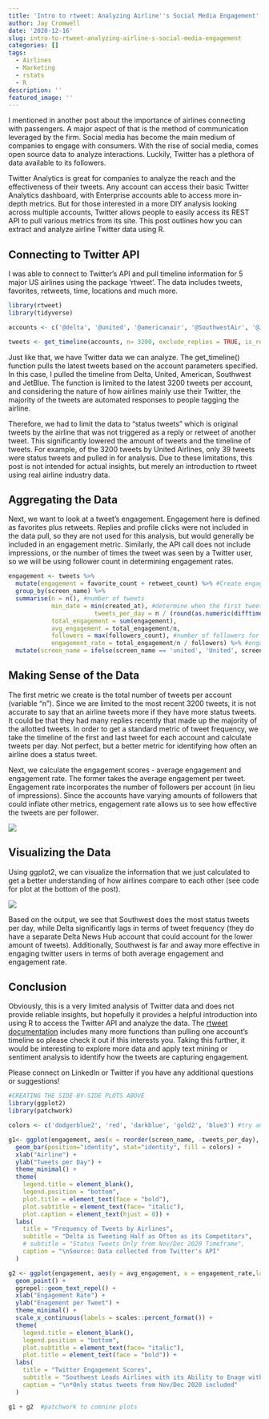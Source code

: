 ```yaml
---
title: 'Intro to rtweet: Analyzing Airline''s Social Media Engagement'
author: Jay Cromwell
date: '2020-12-16'
slug: intro-to-rtweet-analyzing-airline-s-social-media-engagement
categories: []
tags:
  - Airlines
  - Marketing
  - rstats
  - R
description: ''
featured_image: ''
---
```


I mentioned in another post about the importance of airlines connecting with passengers. A major aspect of that is the method of communication leveraged by the firm. Social media has become the main medium of companies to engage with consumers. With the rise of social media, comes open source data to analyze interactions. Luckily, Twitter has a plethora of data available to its followers.

Twitter Analytics is great for companies to analyze the reach and the effectiveness of their tweets. Any account can access their basic Twitter Analytics dashboard, with Enterprise accounts able to access more in-depth metrics. But for those interested in a more DIY analysis looking across multiple accounts, Twitter allows people to easily access its REST API to pull various metrics from its site. This post outlines how you can extract and analyze airline Twitter data using R.

## Connecting to Twitter API

I was able to connect to Twitter's API and pull timeline information for 5 major US airlines using the package 'rtweet'. The data includes tweets, favorites, retweets, time, locations and much more. 

```r
library(rtweet)
library(tidyverse)

accounts <- c('@delta', '@united', '@americanair', '@SouthwestAir', '@JetBlue')

tweets <- get_timeline(accounts, n= 3200, exclude_replies = TRUE, is_retweet = FALSE) 

```

Just like that, we have Twitter data we can analyze. The get_timeline() function pulls the latest tweets based on the account parameters specified. In this case, I pulled the timeline from Delta, United, American, Southwest and JetBlue. The function is limited to the latest 3200 tweets per account, and considering the nature of how airlines mainly use their Twitter, the majority of the tweets are automated responses to people tagging the airline. 

Therefore, we had to limit the data to "status tweets" which is original tweets by the airline that was not triggered as a reply or retweet of another tweet. This significantly lowered the amount of tweets and the timeline of tweets. For example, of the 3200 tweets by United Airlines, only 39 tweets were status tweets and pulled in for analysis. Due to these limitations, this post is not intended for actual insights, but merely an introduction to rtweet using real airline industry data.

## Aggregating the Data

Next, we want to look at a tweet's engagement. Engagement here is defined as favorites plus retweets. Replies and profile clicks were not included in the data pull, so they are not used for this analysis, but would generally be included in an engagement metric. Similarly, the API call does not include impressions, or the number of times the tweet was seen by a Twitter user, so we will be using follower count in determining engagement rates.

```r
engagement <- tweets %>% 
  mutate(engagement = favorite_count + retweet_count) %>% #Create engagement metric
  group_by(screen_name) %>% 
  summarise(n = n(), #number of tweets
            min_date = min(created_at), #determine when the first tweet of the data was
						tweets_per_day = n / (round(as.numeric(difftime(lubridate::today(),min(created_at))),0)), #Divide total tweets by range of days
            total_engagement = sum(engagement), 
            avg_engagement = total_engagement/n, 
            followers = max(followers_count), #number of followers for account at time of the get_timeline() pull
            engagement_rate = total_engagement/n / followers) %>% #engagement weighted by number of followers
  mutate(screen_name = ifelse(screen_name == 'united', 'United', screen_name)) #Change united to United
```

## Making Sense of the Data

The first metric we create is the total number of tweets per account (variable "n"). Since we are limited to the most recent 3200 tweets, it is not accurate to say that an airline tweets more if they have more status tweets. It could be that they had many replies recently that made up the majority of the allotted tweets. In order to get a standard metric of tweet frequency, we take the timeline of the first and last tweet for each account and calculate tweets per day. Not perfect, but a better metric for identifying how often an airline does a status tweet.

Next, we calculate the engagement scores  - average engagement and engagement rate. The former takes the average engagement per tweet. Engagement rate incorporates the number of followers per account (in lieu of impressions). Since the accounts have varying amounts of followers that could inflate other metrics, engagement rate allows us to see how effective the tweets are per follower.

![](/images/eng_table.jpg)

## Visualizing the Data

Using ggplot2, we can visualize the information that we just calculated to get a better understanding of how airlines compare to each other (see code for plot at the bottom of the post).

![](/images/engagement.jpg)

Based on the output, we see that Southwest does the most status tweets per day, while Delta significantly lags in terms of tweet frequency (they do have a separate Delta News Hub account that could account for the lower amount of tweets). Additionally, Southwest is far and away more effective in engaging twitter users in terms of both average engagement and engagement rate. 

## Conclusion

Obviously, this is a very limited analysis of Twitter data and does not provide reliable insights, but hopefully it provides a helpful introduction into using R to access the Twitter API and analyze the data. The [rtweet documentation](https://cran.r-project.org/web/packages/rtweet/rtweet.pdf) includes many more functions than pulling one account's timeline so please check it out if this interests you. Taking this further, it would be interesting to explore more data and apply text mining or sentiment analysis to identify how the tweets are capturing engagement.

Please connect on LinkedIn or Twitter if you have any additional questions or suggestions!

```r
#CREATING THE SIDE-BY-SIDE PLOTS ABOVE
library(ggplot2)
library(patchwork)

colors <- c('dodgerblue2', 'red', 'darkblue', 'gold2', 'blue3') #try and match color to the airline colors

g1<- ggplot(engagement, aes(x = reorder(screen_name, -tweets_per_day), y = tweets_per_day)) +
  geom_bar(position="identity", stat="identity", fill = colors) +
  xlab("Airline") + 
  ylab("Tweets per Day") + 
  theme_minimal() +
  theme(
    legend.title = element_blank(),
    legend.position = "bottom",
    plot.title = element_text(face = "bold"),
    plot.subtitle = element_text(face= "italic"), 
    plot.caption = element_text(hjust = 0)) +
  labs(
    title = "Frequency of Tweets by Airlines",
    subtitle = "Delta is Tweeting Half as Often as its Competitors",
    # subtitle = "Status Tweets Only from Nov/Dec 2020 Timeframe",
    caption = "\nSource: Data collected from Twitter's API"
  )

g2 <- ggplot(engagement, aes(y = avg_engagement, x = engagement_rate,label = screen_name)) + 
  geom_point() +
  ggrepel::geom_text_repel() +
  xlab("Engagement Rate") + 
  ylab("Enagement per Tweet") + 
  theme_minimal() +
  scale_x_continuous(labels = scales::percent_format()) +
  theme(
    legend.title = element_blank(),
    legend.position = "bottom",
    plot.subtitle = element_text(face= "italic"),
    plot.title = element_text(face = "bold")) +
  labs(
    title = "Twitter Engagement Scores",
    subtitle = "Southwest Leads Airlines with its Ability to Enage with Consumers",
    caption = "\n*Only status tweets from Nov/Dec 2020 included"
  )

g1 + g2  #patchwork to comnine plots
```




